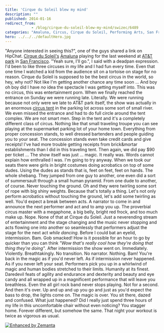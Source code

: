 ```yaml
---
title: 'Cirque du Soleil blew my mind'
description: ""
published: 2014-01-16
redirect_from: 
            - /blog/cirque-du-soleil-blew-my-mind/swizec/6489
categories: "Amaluna, Circus, Cirque du Soleil, Performing Arts, San Francisco, Soleil, Travel + Events"
hero: ../../../defaultHero.jpg
---
```

&quot;Anyone interested in seeing this?&quot;, one of the guys shared a link on HipChat. [Cirque du Soleil&#x27;s](http://www.cirquedusoleil.com/ "Cirque du Soleil") [Amaluna](http://www.cirquedusoleil.com/en/shows/amaluna/default.aspx "Amaluna") playing for the last weekend at [AT&amp;T park](<http://maps.google.com/maps?ll=37.7783333333,-122.389444444&amp;spn=0.01,0.01&amp;q=37.7783333333,-122.389444444 (AT%26T%20Park)&amp;t=h> "AT&amp;T Park") in [San Francisco](<http://maps.google.com/maps?ll=37.7833333333,-122.416666667&amp;spn=0.1,0.1&amp;q=37.7833333333,-122.416666667 (San%20Francisco)&amp;t=h> "San Francisco"). &quot;Yeah sure, I&#x27;ll go.&quot;, I said with a deadpan expression. I&#x27;d been to like three circuses in my life and I had fun every time. Even that one time I watched a kid from the audience sit on a tortoise on stage for no reason. Cirque du Soleil is supposed to be the best circus in the world, so hey, why not? Not like I&#x27;m getting another chance any time soon ... And boy oh boy did I have _no_ idea the spectacle I was getting myself into. This was no circus, this was entertainment porn. When we finally reached the entrance on Sunday we were running late. Literally. We were running because not only were we late to AT&amp;T park itself, the show was actually in an enormous [circus tent](http://en.wikipedia.org/wiki/Circus "Circus") in the parking lot across some sort of small river. We even missed the entrance and had to do full circle around the tent complex. We are not smart men.  Step in the tent and it&#x27;s a completely different class of circus. Nothing like that small traveling troupe you can see playing at the supermarket parking lot of your home town. Everything from proper concession stands, to well dressed bartenders and people guiding you to your seat. The concession stands even take credit cards and give receipts! I&#x27;ve had more trouble getting receipts from brick&amp;mortar establishments than I did in this traveling tent. Then again, we did pay $90 per ticket ... The show itself was just ... magic. It really was. Words cannot explain how enthralled I was. I&#x27;m going to try anyway. When we took our seats there were girls in bright costumes doing acrobatics on top of some dudes. Using the dudes as stands that is, feet on feet, feet on hands. The whole shebang. They jumped from one guy to another, one even did a sort of summersault through a small human pyramid. From one dude to another, of course. Never touching the ground. Oh and they were twirling some sort of rope with big shiny weights. Because that&#x27;s totally a thing. Let&#x27;s not only perform acrobatics without touching the ground, let&#x27;s add some twirling as well. You&#x27;d expect a break between acts. A narrator to come in and announce the next performer and act and to amp you up. The proverbial circus master with a megaphone, a big belly, bright red frock, and too much make up. Nope. None of that at Cirque du Soleil. Just a neverending stream of entertainment and the stage changing and the music never stopping and acts flowing one into another so seamlessly that performers adjust the stage for the next act _while dancing_. Before I could bat an eyelid, intermission. Bam. Gob smacked! How is it possible for an hour to go by quicker than you can think _&quot;Wow that&#x27;s really cool how they&#x27;re doing that thing they&#x27;re doing&quot;_.  After intermission the show went on. Immediately. Violently. Breathtakingly. No transition. No narrator. Nothing. Bam! You&#x27;re back in the magic as if you&#x27;d never left. As if intermission never happened. As if you never left your seat. Performers pick you up in a whirlwind of magic and human bodies stretched to their limits. Humanity at its finest. Daredevil feats of agility and endurance and dexterity and beauty and eye candy and all wrapped up in a magnificent performance that will leave you breathless. Even the all girl rock band never stops playing. Not for a second. And then it&#x27;s over. Up and up and up you go and just as you&#x27;d expect the bass to drop, the lights come on. The magic is over. You sit there, dazed and confused. What just happened? Did I really just spend three hours of my life in this uncomfortable chair without even noticing? You stagger home. Forever different, but somehow the same. That night your workout is twice as vigorous as usual.

[![Enhanced by Zemanta](http://img.zemanta.com/zemified_e.png?x-id=29cccde4-3e47-4d80-a4b3-330968345846)](http://www.zemanta.com/?px "Enhanced by Zemanta")
